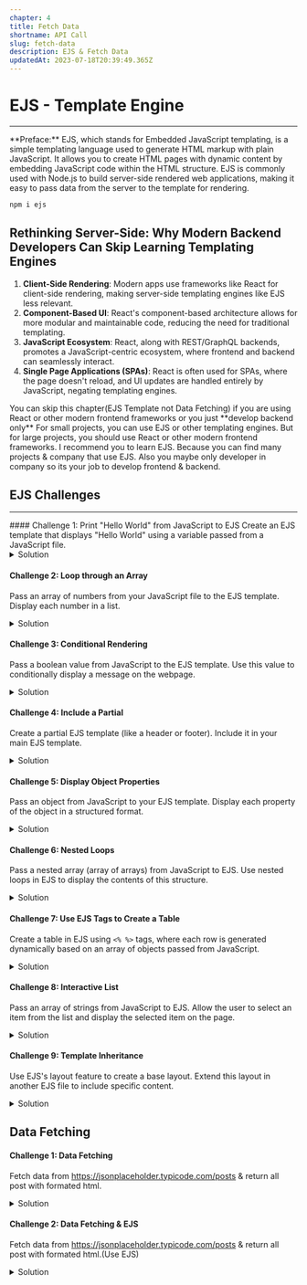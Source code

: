 ```yaml
---
chapter: 4
title: Fetch Data
shortname: API Call
slug: fetch-data
description: EJS & Fetch Data
updatedAt: 2023-07-18T20:39:49.365Z
---
```


# EJS - Template Engine
<hr/>
**Preface:** EJS, which stands for Embedded JavaScript templating, is a simple templating language used to generate HTML markup with plain JavaScript. It allows you to create HTML pages with dynamic content by embedding JavaScript code within the HTML structure. EJS is commonly used with Node.js to build server-side rendered web applications, making it easy to pass data from the server to the template for rendering.

```sh npm2yarn copy
npm i ejs
```

## Rethinking Server-Side: Why Modern Backend Developers Can Skip Learning Templating Engines

1. **Client-Side Rendering**: Modern apps use frameworks like React for client-side rendering, making server-side templating engines like EJS less relevant.
2. **Component-Based UI**: React's component-based architecture allows for more modular and maintainable code, reducing the need for traditional templating.
3. **JavaScript Ecosystem**: React, along with REST/GraphQL backends, promotes a JavaScript-centric ecosystem, where frontend and backend can seamlessly interact.
4. **Single Page Applications (SPAs)**: React is often used for SPAs, where the page doesn't reload, and UI updates are handled entirely by JavaScript, negating templating engines.

 
<Callout type="warning" emoji="⚠️">
  You can skip this chapter(EJS Template not Data Fetching) if you are using React or other modern frontend frameworks or you just **develop backend only**
</Callout>
 
<Callout type="info" emoji="ℹ️">
  For small projects, you can use EJS or other templating engines. But for large projects, you should use React or other modern frontend frameworks. I recommend you to learn EJS. Because you can find many projects & company that use EJS. Also you maybe only developer in company so its your job to develop frontend & backend.
</Callout>

## EJS Challenges
<hr/>
#### Challenge 1: Print "Hello World" from JavaScript to EJS
Create an EJS template that displays "Hello World" using a variable passed from a JavaScript file.
<details>
  <summary> Solution </summary>
  <p>Todo: Add Solution</p>
</details>


#### Challenge 2: Loop through an Array
Pass an array of numbers from your JavaScript file to the EJS template. Display each number in a list.
<details>
  <summary> Solution </summary>
  <p>Todo: Add Solution</p>
</details>

#### Challenge 3: Conditional Rendering
Pass a boolean value from JavaScript to the EJS template. Use this value to conditionally display a message on the webpage.

<details>
  <summary> Solution </summary>
  <p>Todo: Add Solution</p>
</details>

#### Challenge 4: Include a Partial
Create a partial EJS template (like a header or footer). Include it in your main EJS template.
<details>
  <summary> Solution </summary>
  <p>Todo: Add Solution</p>
</details>

#### Challenge 5: Display Object Properties
Pass an object from JavaScript to your EJS template. Display each property of the object in a structured format.
<details>
  <summary> Solution </summary>
  <p>Todo: Add Solution</p>
</details>

#### Challenge 6: Nested Loops
Pass a nested array (array of arrays) from JavaScript to EJS. Use nested loops in EJS to display the contents of this structure.
<details>
  <summary> Solution </summary>
  <p>Todo: Add Solution</p>
</details>

#### Challenge 7: Use EJS Tags to Create a Table
Create a table in EJS using `<% %>` tags, where each row is generated dynamically based on an array of objects passed from JavaScript.
<details>
  <summary> Solution </summary>
  <p>Todo: Add Solution</p>
</details>


#### Challenge 8: Interactive List
Pass an array of strings from JavaScript to EJS. Allow the user to select an item from the list and display the selected item on the page.
<details>
  <summary> Solution </summary>
  <p>Todo: Add Solution</p>
</details>

#### Challenge 9: Template Inheritance
Use EJS's layout feature to create a base layout. Extend this layout in another EJS file to include specific content.
<details>
  <summary> Solution </summary>
  <p>Todo: Add Solution</p>
</details>


## Data Fetching

#### Challenge 1: Data Fetching
Fetch data from https://jsonplaceholder.typicode.com/posts & return all post with formated html.
<details>
  <summary> Solution </summary>
  <p>Todo: Add Solution</p>
</details>

#### Challenge 2: Data Fetching & EJS
Fetch data from https://jsonplaceholder.typicode.com/posts & return all post with formated html.(Use EJS)
<details>
  <summary> Solution </summary>
  <p>Todo: Add Solution</p>
</details>